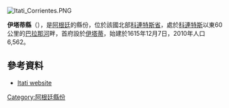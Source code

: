 [[Image:Itati_Corrientes.PNG|right]]
{{coord|27|16|S|58|15|W|display=title}}

'''伊塔蒂縣'''（{{lang-es|Departamento Itatí}}），是[[阿根廷|阿根廷]]的縣份，位於該國北部[[科連特斯省|科連特斯省]]，處於[[科連特斯|科連特斯]]以東60公里的[[巴拉那河|巴拉那河]]畔，首府設於[[伊塔蒂_(科連特斯省)|伊塔蒂]]，始建於1615年12月7日，2010年人口6,562。

==參考資料==
*[https://web.archive.org/web/20071009143501/http://www.itati-corrientes.com.ar/ Itati website] {{es icon}}

{{Argentina-geo-stub}}
[[Category:阿根廷縣份|Category:阿根廷縣份]]